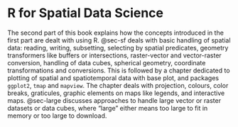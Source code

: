 # R for Spatial Data Science

The second part of this book explains how the concepts introduced
in the first part are dealt with using R. @sec-sf deals with basic
handling of spatial data: reading, writing, subsetting, selecting
by spatial predicates, geometry transformers like buffers or
intersections, raster-vector and vector-raster conversion, handling
of data cubes, spherical geometry, coordinate transformations and
conversions. This is followed by a chapter dedicated to plotting
of spatial and spatiotemporal data with base plot, and packages
`ggplot2`, `tmap` and `mapview`. The chapter deals with projection,
colours, color breaks, graticules, graphic elements on maps like
legends, and interactive maps.  @sec-large discusses approaches
to handle large vector or raster datasets or data cubes, where
"large" either means too large to fit in memory or too large to
download.
